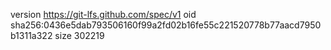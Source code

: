 version https://git-lfs.github.com/spec/v1
oid sha256:0436e5dab793506160f99a2fd02b16fe55c221520778b77aacd7950b1311a322
size 302219
